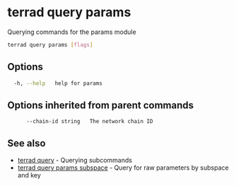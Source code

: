 # terrad query params

Querying commands for the params module

```sh Terrad
terrad query params [flags]
```

## Options

```sh Terrad
  -h, --help   help for params
```

## Options inherited from parent commands

```
      --chain-id string   The network chain ID
```

## See also

* [terrad query](terrad_query.mdx)	 - Querying subcommands
* [terrad query params subspace](terrad_query_params_subspace.mdx)	 - Query for raw parameters by subspace and key


